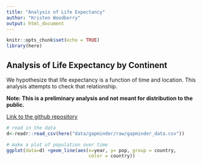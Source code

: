 ```yaml
---
title: "Analysis of Life Expectancy"
author: "Kristen Woodberry"
output: html_document
---
```


```r
knitr::opts_chunk$set(echo = TRUE)
library(here)
```
## Analysis of Life Expectancy by Continent

We hypothesize that life expectancy is a function of time and location. This analysis attempts to check that relationship.

**Note: This is a preliminary analysis and not meant for distribution to the public.**

[Link to the github repository](https://github.com/kwoodber/2019-04-02-carpentries-mmc)

```r
# read in the data
d<-readr::read_csv(here("data/gapminder/raw/gapminder_data.csv"))

# make a plot of population over time
ggplot(data=d) +geom_line(aes(x=year, y= pop, group = country,
                              color = country))
```

